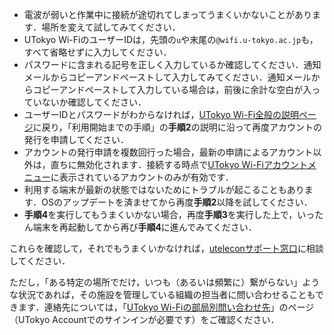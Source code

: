- 電波が弱いと作業中に接続が途切れてしまってうまくいかないことがあります．場所を変えて試してみてください．
- UTokyo Wi-FiのユーザーIDは，先頭の`u`や末尾の`@wifi.u-tokyo.ac.jp`も，すべて省略せずに入力してください．
- パスワードに含まれる記号を正しく入力しているか確認してください．通知メールからコピーアンドペーストして入力してみてください．通知メールからコピーアンドペーストして入力している場合は，前後に余計な空白が入っていないか確認してください．
- ユーザーIDとパスワードがわからなければ，[UTokyo Wi-Fi全般の説明ページ](/utokyo_wifi)に戻り，「利用開始までの手順」の**手順2**の説明に沿って再度アカウントの発行を申請してください．
- アカウントの発行申請を複数回行った場合，最新の申請によるアカウント以外は，直ちに無効化されます．接続する時点で[UTokyo Wi-Fiアカウントメニュー](https://acm.wifi.adm.u-tokyo.ac.jp/secure/user_applies/index/1/)に表示されているアカウントのみが有効です．
- 利用する端末が最新の状態ではないためにトラブルが起こることもあります．OSのアップデートを済ませてから再度**手順2**以降を試してください．
- **手順4**を実行してもうまくいかない場合，再度**手順3**を実行した上で，いったん端末を再起動してから再び**手順4**に進んでみてください．

これらを確認して，それでもうまくいかなければ，[uteleconサポート窓口](/support)に相談してください．

ただし，「ある特定の場所でだけ，いつも（あるいは頻繁に）繋がらない」ような状況であれば，その施設を管理している組織の担当者に問い合わせることもできます．連絡先については，「[UTokyo Wi-Fiの部局別問い合わせ先](https://univtokyo.sharepoint.com/sites/utokyoaccount/SitePages/utokyo_wifi_department_contact.aspx)」のページ（UTokyo Accountでのサインインが必要です）をご確認ください．